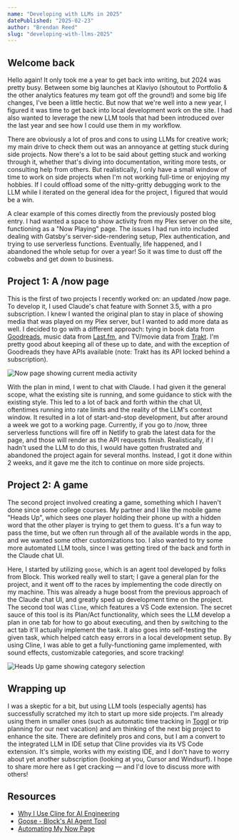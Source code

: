 ```yaml
---
name: "Developing with LLMs in 2025"
datePublished: "2025-02-23"
author: "Brendan Reed"
slug: "developing-with-llms-2025"
---
```



## Welcome back

Hello again! It only took me a year to get back into writing, but 2024 was pretty busy. Between some big launches at Klaviyo (shoutout to Portfolio & the other analytics features my team got off the ground!) and some big life changes, I've been a little hectic. But now that we're well into a new year, I figured it was time to get back into local development work on the site. I had also wanted to leverage the new LLM tools that had been introduced over the last year and see how I could use them in my workflow. 

There are obviously a lot of pros and cons to using LLMs for creative work; my main drive to check them out was an annoyance at getting stuck during side projects. Now there's a lot to be said about getting stuck and working through it, whether that's diving into documentation, writing more tests, or consulting help from others. But realistically, I only have a small window of time to work on side projects when I'm not working full-time or enjoying my hobbies. If I could offload some of the nitty-gritty debugging work to the LLM while I iterated on the general idea for the project, I figured that would be a win. 

A clear example of this comes directly from the previously posted blog entry. I had wanted a space to show activity from my Plex server on the site, functioning as a "Now Playing" page. The issues I had run into included dealing with Gatsby's server-side-rendering setup, Plex authentication, and trying to use serverless functions. Eventually, life happened, and I abandoned the whole setup for over a year! So it was time to dust off the cobwebs and get down to business. 

## Project 1: A <Link to="/now">/now</Link> page
This is the first of two projects I recently worked on: an updated <Link to="/now">/now</Link> page. To develop it, I used Claude's chat feature with Sonnet 3.5, with a pro subscription. I knew I wanted the original plan to stay in place of showing media that was played on my Plex server, but I wanted to add more data as well. I decided to go with a different approach: tying in book data from [Goodreads](https://www.goodreads.com), music data from [Last.fm](https://www.last.fm), and TV/movie data from [Trakt](https://trakt.tv). I'm pretty good about keeping all of these up to date, and with the exception of Goodreads they have APIs available (note: Trakt has its API locked behind a subscription). 

![Now page showing current media activity](/blog-images/now-page.png)

With the plan in mind, I went to chat with Claude. I had given it the general scope, what the existing site is running, and some guidance to stick with the existing style. This led to a lot of back and forth within the chat UI, oftentimes running into rate limits and the reality of the LLM's context window. It resulted in a lot of start-and-stop development, but after around a week we got to a working page. Currently, if you go to <Link to="/now">/now</Link>, three serverless functions will fire off in Netlify to grab the latest data for the page, and those will render as the API requests finish. Realistically, if I hadn't used the LLM to do this, I would have gotten frustrated and abandoned the project again for several months. Instead, I got it done within 2 weeks, and it gave me the itch to continue on more side projects. 

## Project 2: A <Link to="/headsup">game</Link>
The second project involved creating a game, something which I haven't done since some college courses. My partner and I like the mobile game "<Link to="/headsup">Heads Up</Link>", which sees one player holding their phone up with a hidden word that the other player is trying to get them to guess. It's a fun way to pass the time, but we often run through all of the available words in the app, and we wanted some other customizations too. I also wanted to try some more automated LLM tools, since I was getting tired of the back and forth in the Claude chat UI. 

Here, I started by utilizing `goose`, which is an agent tool developed by folks from Block. This worked really well to start; I gave a general plan for the project, and it went off to the races by implementing the code directly on my machine. This was already a huge boost from the previous approach of the Claude chat UI, and greatly sped up development time on the project. The second tool was `Cline`, which features a VS Code extension. The secret sauce of this tool is its Plan/Act functionality, which sees the LLM develop a plan in one tab for how to go about executing, and then by switching to the act tab it'll actually implement the task. It also goes into self-testing the given task, which helped catch easy errors in a local development setup. By using Cline, I was able to get a fully-functioning game implemented, with sound effects, customizable categories, and score tracking! 

![Heads Up game showing category selection](/blog-images/headsup-game.png)

## Wrapping up

I was a skeptic for a bit, but using LLM tools (especially agents) has successfully scratched my itch to start up more side projects. I'm already using them in smaller ones (such as automatic time tracking in [Toggl](https://toggl.com) or trip planning for our next vacation) and am thinking of the next big project to enhance the site. There are definitely pros and cons, but I am a convert to the integrated LLM in IDE setup that Cline provides via its VS Code extension. It's simple, works with my existing IDE, and I don't have to worry about yet another subscription (looking at you, Cursor and Windsurf). I hope to share more here as I get cracking — and I'd love to discuss more with others!

## Resources
* [Why I Use Cline for AI Engineering](https://addyo.substack.com/p/why-i-use-cline-for-ai-engineering)
* [Goose - Block's AI Agent Tool](https://block.github.io/goose/)
* [Automating My Now Page](https://akashgoswami.dev/posts/automating-my-now-page/)
